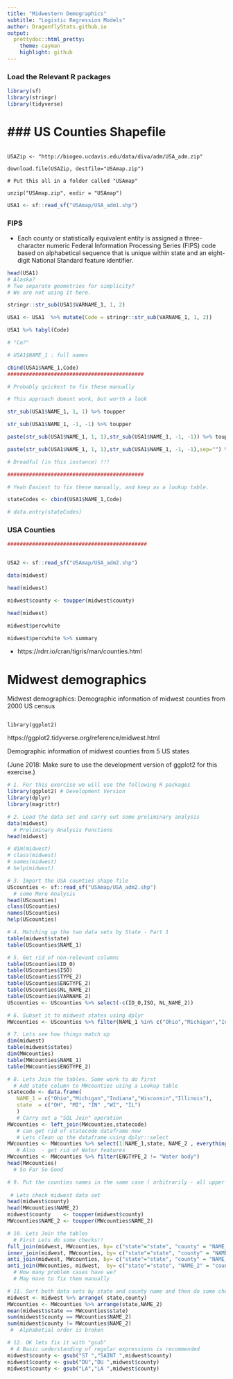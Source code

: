 ```yaml
---
title: "Midwestern Demographics"
subtitle: "Logistic Regression Models"
author: DragonflyStats.github.io
output:
  prettydoc::html_pretty:
    theme: cayman
    highlight: github
---
```


### Load the Relevant R packages

```r
library(sf)
library(stringr)
library(tidyverse)
```


### US Counties Shapefile
=======================



<pre><code>
USAZip <- "http://biogeo.ucdavis.edu/data/diva/adm/USA_adm.zip"

download.file(USAZip, destfile="USAmap.zip")

# Put this all in a folder called "USAmap"

unzip("USAmap.zip", exdir = "USAmap")
</code></pre>


```r
USA1 <- sf::read_sf("USAmap/USA_adm1.shp")
```

### FIPS 

* Each county or statistically equivalent entity is assigned a three-character numeric Federal Information Processing Series (FIPS) code based on alphabetical sequence that is unique within state and an eight-digit National Standard feature identifier.


```r
head(USA1)
# Alaska? 
# Two separate geometries for simplicity?
# We are not using it here.
```


```r
stringr::str_sub(USA1$VARNAME_1, 1, 2)

USA1 <- USA1  %>% mutate(Code = stringr::str_sub(VARNAME_1, 1, 2))

USA1 %>% tabyl(Code)

# "Co?"
```

```r
# USA1$NAME_1 : full names

cbind(USA1$NAME_1,Code)
############################################

# Probably quickest to fix these manually

# This approach doesnt work, but worth a look

str_sub(USA1$NAME_1, 1, 1) %>% toupper

str_sub(USA1$NAME_1, -1, -1) %>% toupper
```


```r
paste(str_sub(USA1$NAME_1, 1, 1),str_sub(USA1$NAME_1, -1, -1)) %>% toupper
```


```r
paste(str_sub(USA1$NAME_1, 1, 1),str_sub(USA1$NAME_1, -1, -1),sep="") %>% toupper

# Dreadful (in this instance) !!!

```


```r
############################################

# Yeah Easiest to fix these manually, and keep as a lookup table.

stateCodes <- cbind(USA1$NAME_1,Code)

# data.entry(stateCodes)
```

### USA Counties


```r
#############################################


USA2 <- sf::read_sf("USAmap/USA_adm2.shp")

```

```r
data(midwest)

head(midwest)

midwest$county <- toupper(midwest$county)

head(midwest)

midwest$percwhite

midwest$percwhite %>% summary

```

* https://rdrr.io/cran/tigris/man/counties.html

Midwest demographics
=========================




Midwest demographics: Demographic information of midwest counties from 2000 US census

<pre><code>
library(ggplot2)
</code></pre>


https://ggplot2.tidyverse.org/reference/midwest.html


Demographic information of midwest counties from 5 US states


(June 2018: Make sure to use the development version of ggplot2 for this exercise.)


```r
# 1. For this exercise we will use the following R packages
library(ggplot2) # Development Version
library(dplyr)
library(magrittr)

```


```r
# 2. Load the data set and carry out some preliminary analysis
data(midwest)
  # Preliminary Analysis Functions
head(midwest)
```

```r
# dim(midwest)
# class(midwest)
# names(midwest)
# help(midwest)
```

```r

# 3. Import the USA counties shape file
UScounties <- sf::read_sf("USAmap/USA_adm2.shp") 
  # some More Analysis
head(UScounties)
class(UScounties)
names(UScounties)
help(UScounties)
```


```r
# 4. Matching up the two data sets by State - Part 1
table(midwest$state)
table(UScounties$NAME_1)
```

```r
# 5. Get rid of non-relevant columns
table(UScounties$ID_0)
table(UScounties$ISO)
table(UScounties$TYPE_2)
table(UScounties$ENGTYPE_2)
table(UScounties$NL_NAME_2)
table(UScounties$VARNAME_2)
UScounties <- UScounties %>% select(-c(ID_0,ISO, NL_NAME_2))
```


```r
# 6. Subset it to midwest states using dplyr
MWcounties <- UScounties %>% filter(NAME_1 %in% c("Ohio","Michigan","Indiana","Wisconsin","Illinois"))
```


```r
# 7. Lets see how things match up
dim(midwest)
table(midwest$states)
dim(MWcounties)
table(MWcounties$NAME_1)
table(MWcounties$ENGTYPE_2)
```


```r
# 8. Lets Join the tables. Some work to do first
  # Add state column to MWcounties using a Lookup table
statecode <- data.frame(
   NAME_1 = c("Ohio","Michigan","Indiana","Wisconsin","Illinois"),
   state  = c("OH", "MI", "IN" ,"WI", "IL")
   )
   # Carry out a "SQL Join" operation
MWcounties <- left_join(MWcounties,statecode)
   # can get rid of statecode dataframe now 
   # Lets clean up the dataframe using dplyr::select
MWcounties <- MWcounties %>% select(1:NAME_1,state, NAME_2 , everything())
   # Also  - get rid of Water features
MWcounties <- MWcounties %>% filter(ENGTYPE_2 != "Water body")
head(MWcounties)
  # So Far So Good
```


```r
# 9. Put the counties names in the same case ( arbitrarily - all upper case)
 
 # Lets check midwest data set
head(midwest$county)
head(MWcounties$NAME_2)
midwest$county    <- toupper(midwest$county)
MWcounties$NAME_2 <- toupper(MWcounties$NAME_2)
```


```r
# 10. Lets Join the tables
  # First Lets do some checks!!
full_join(midwest, MWcounties, by= c("state"="state", "county" = "NAME_2")) %>% dim()
inner_join(midwest, MWcounties, by= c("state"="state", "county" = "NAME_2")) %>% dim()
anti_join(midwest, MWcounties, by= c("state"="state", "county" = "NAME_2")) %>% dim()
anti_join(MWcounties, midwest,  by= c("state"="state", "NAME_2" = "county")) %>% dim()
  # How many problem cases have we?
  # May Have to fix them manually
```


```r
# 11. Sort both data sets by state and county name and then do some checks
midwest <- midwest %>% arrange( state,county)
MWcounties <- MWcounties %>% arrange(state,NAME_2)
mean(midwest$state == MWcounties$state)
sum(midwest$county == MWcounties$NAME_2)
sum(midwest$county != MWcounties$NAME_2)
 #  Alphabetial order is broken
```


```r
# 12. OK lets fix it with "gsub"
 # A Basic understanding of regular expressions is recommended
midwest$county <- gsub("ST ","SAINT ",midwest$county)
midwest$county <- gsub("DU","DU ",midwest$county)
midwest$county <- gsub("LA","LA ",midwest$county)
```
